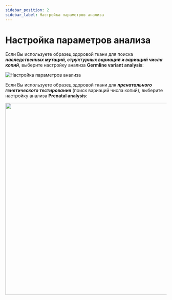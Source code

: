 ```yaml
---
sidebar_position: 2
sidebar_label: Настройка параметров анализа
---
```


# Настройка параметров анализа

Если Вы используете образец здоровой ткани для поиска ***наследственных мутаций, структурных вариаций и вариаций числа копий***, выберите настройку анализа **Germline variant analysis**:

![Настройка параметров анализа](/img/version_1.02/germline_preset.png)

Если Вы используете образец здоровой ткани для ***пренатального генетического тестирования*** (поиск вариаций числа копий), выберите настройку анализа **Prenatal analysis**:

<p align="center">
<img src={require('/img/version_1.02/prenatal_preset.png').default} width="600"/>
</p>


<SettingsPresets />
